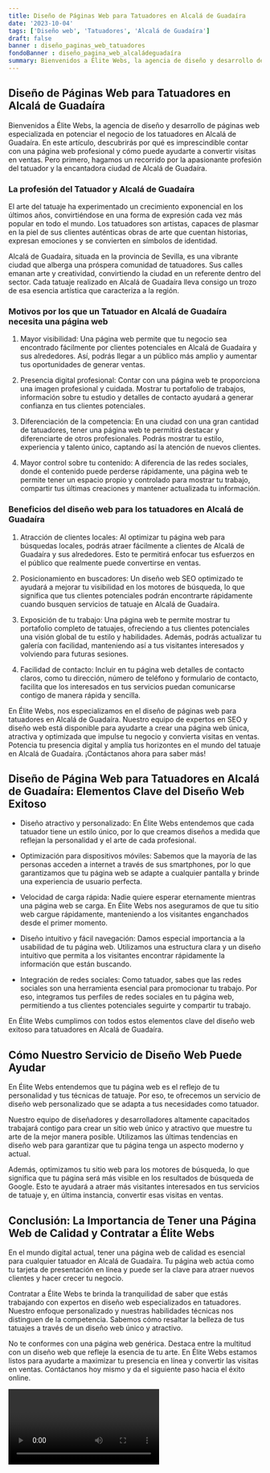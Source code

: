 ```yaml
---
title: Diseño de Páginas Web para Tatuadores en Alcalá de Guadaíra
date: '2023-10-04'
tags: ['Diseño web', 'Tatuadores', 'Alcalá de Guadaíra']
draft: false
banner : diseño_paginas_web_tatuadores
fondoBanner : diseño_pagina_web_alcaládeguadaíra
summary: Bienvenidos a Élite Webs, la agencia de diseño y desarrollo de páginas web especializada en potenciar el negocio de los tatuadores en Alcalá de Guadaíra. En este artículo, descubrirás por qué es imprescindible contar con una página web profesional y cómo puede ayudarte a convertir visitas en ventas. Pero primero, hagamos un recorrido por la apasionante profesión del tatuador y la encantadora ciudad de Alcalá de Guadaíra.
---
```


## **Diseño de Páginas Web para Tatuadores en Alcalá de Guadaíra**

Bienvenidos a Élite Webs, la agencia de diseño y desarrollo de páginas web especializada en potenciar el negocio de los tatuadores en Alcalá de Guadaíra. En este artículo, descubrirás por qué es imprescindible contar con una página web profesional y cómo puede ayudarte a convertir visitas en ventas. Pero primero, hagamos un recorrido por la apasionante profesión del tatuador y la encantadora ciudad de Alcalá de Guadaíra.

### **La profesión del Tatuador y Alcalá de Guadaíra**

El arte del tatuaje ha experimentado un crecimiento exponencial en los últimos años, convirtiéndose en una forma de expresión cada vez más popular en todo el mundo. Los tatuadores son artistas, capaces de plasmar en la piel de sus clientes auténticas obras de arte que cuentan historias, expresan emociones y se convierten en símbolos de identidad.

Alcalá de Guadaíra, situada en la provincia de Sevilla, es una vibrante ciudad que alberga una próspera comunidad de tatuadores. Sus calles emanan arte y creatividad, convirtiendo la ciudad en un referente dentro del sector. Cada tatuaje realizado en Alcalá de Guadaíra lleva consigo un trozo de esa esencia artística que caracteriza a la región.

### **Motivos por los que un Tatuador en Alcalá de Guadaíra necesita una página web**

1. Mayor visibilidad: Una página web permite que tu negocio sea encontrado fácilmente por clientes potenciales en Alcalá de Guadaíra y sus alrededores. Así, podrás llegar a un público más amplio y aumentar tus oportunidades de generar ventas.

2. Presencia digital profesional: Contar con una página web te proporciona una imagen profesional y cuidada. Mostrar tu portafolio de trabajos, información sobre tu estudio y detalles de contacto ayudará a generar confianza en tus clientes potenciales.

3. Diferenciación de la competencia: En una ciudad con una gran cantidad de tatuadores, tener una página web te permitirá destacar y diferenciarte de otros profesionales. Podrás mostrar tu estilo, experiencia y talento único, captando así la atención de nuevos clientes.

4. Mayor control sobre tu contenido: A diferencia de las redes sociales, donde el contenido puede perderse rápidamente, una página web te permite tener un espacio propio y controlado para mostrar tu trabajo, compartir tus últimas creaciones y mantener actualizada tu información.

### **Beneficios del diseño web para los tatuadores en Alcalá de Guadaíra**

1. Atracción de clientes locales: Al optimizar tu página web para búsquedas locales, podrás atraer fácilmente a clientes de Alcalá de Guadaíra y sus alrededores. Esto te permitirá enfocar tus esfuerzos en el público que realmente puede convertirse en ventas.

2. Posicionamiento en buscadores: Un diseño web SEO optimizado te ayudará a mejorar tu visibilidad en los motores de búsqueda, lo que significa que tus clientes potenciales podrán encontrarte rápidamente cuando busquen servicios de tatuaje en Alcalá de Guadaíra.

3. Exposición de tu trabajo: Una página web te permite mostrar tu portafolio completo de tatuajes, ofreciendo a tus clientes potenciales una visión global de tu estilo y habilidades. Además, podrás actualizar tu galería con facilidad, manteniendo así a tus visitantes interesados y volviendo para futuras sesiones.

4. Facilidad de contacto: Incluir en tu página web detalles de contacto claros, como tu dirección, número de teléfono y formulario de contacto, facilita que los interesados en tus servicios puedan comunicarse contigo de manera rápida y sencilla.

En Élite Webs, nos especializamos en el diseño de páginas web para tatuadores en Alcalá de Guadaíra. Nuestro equipo de expertos en SEO y diseño web está disponible para ayudarte a crear una página web única, atractiva y optimizada que impulse tu negocio y convierta visitas en ventas. Potencia tu presencia digital y amplía tus horizontes en el mundo del tatuaje en Alcalá de Guadaíra. ¡Contáctanos ahora para saber más!

<GifSeo />

<Cta />

## Diseño de Página Web para Tatuadores en Alcalá de Guadaíra: Elementos Clave del Diseño Web Exitoso

- Diseño atractivo y personalizado: En Élite Webs entendemos que cada tatuador tiene un estilo único, por lo que creamos diseños a medida que reflejan la personalidad y el arte de cada profesional.

- Optimización para dispositivos móviles: Sabemos que la mayoría de las personas acceden a internet a través de sus smartphones, por lo que garantizamos que tu página web se adapte a cualquier pantalla y brinde una experiencia de usuario perfecta.

- Velocidad de carga rápida: Nadie quiere esperar eternamente mientras una página web se carga. En Élite Webs nos aseguramos de que tu sitio web cargue rápidamente, manteniendo a los visitantes enganchados desde el primer momento.

- Diseño intuitivo y fácil navegación: Damos especial importancia a la usabilidad de tu página web. Utilizamos una estructura clara y un diseño intuitivo que permita a los visitantes encontrar rápidamente la información que están buscando.

- Integración de redes sociales: Como tatuador, sabes que las redes sociales son una herramienta esencial para promocionar tu trabajo. Por eso, integramos tus perfiles de redes sociales en tu página web, permitiendo a tus clientes potenciales seguirte y compartir tu trabajo.

En Élite Webs cumplimos con todos estos elementos clave del diseño web exitoso para tatuadores en Alcalá de Guadaíra.

## Cómo Nuestro Servicio de Diseño Web Puede Ayudar

En Élite Webs entendemos que tu página web es el reflejo de tu personalidad y tus técnicas de tatuaje. Por eso, te ofrecemos un servicio de diseño web personalizado que se adapta a tus necesidades como tatuador.

Nuestro equipo de diseñadores y desarrolladores altamente capacitados trabajará contigo para crear un sitio web único y atractivo que muestre tu arte de la mejor manera posible. Utilizamos las últimas tendencias en diseño web para garantizar que tu página tenga un aspecto moderno y actual.

Además, optimizamos tu sitio web para los motores de búsqueda, lo que significa que tu página será más visible en los resultados de búsqueda de Google. Esto te ayudará a atraer más visitantes interesados en tus servicios de tatuaje y, en última instancia, convertir esas visitas en ventas.

## Conclusión: La Importancia de Tener una Página Web de Calidad y Contratar a Élite Webs

En el mundo digital actual, tener una página web de calidad es esencial para cualquier tatuador en Alcalá de Guadaíra. Tu página web actúa como tu tarjeta de presentación en línea y puede ser la clave para atraer nuevos clientes y hacer crecer tu negocio.

Contratar a Élite Webs te brinda la tranquilidad de saber que estás trabajando con expertos en diseño web especializados en tatuadores. Nuestro enfoque personalizado y nuestras habilidades técnicas nos distinguen de la competencia. Sabemos cómo resaltar la belleza de tus tatuajes a través de un diseño web único y atractivo.

No te conformes con una página web genérica. Destaca entre la multitud con un diseño web que refleje la esencia de tu arte. En Élite Webs estamos listos para ayudarte a maximizar tu presencia en línea y convertir las visitas en ventas. Contáctanos hoy mismo y da el siguiente paso hacia el éxito online.

<Video />

<CtaBot job='Tatuadores' city='Alcalá de Guadaíra'/>

<Gmaps query='Alcalá de Guadaíra+españa+maps' />